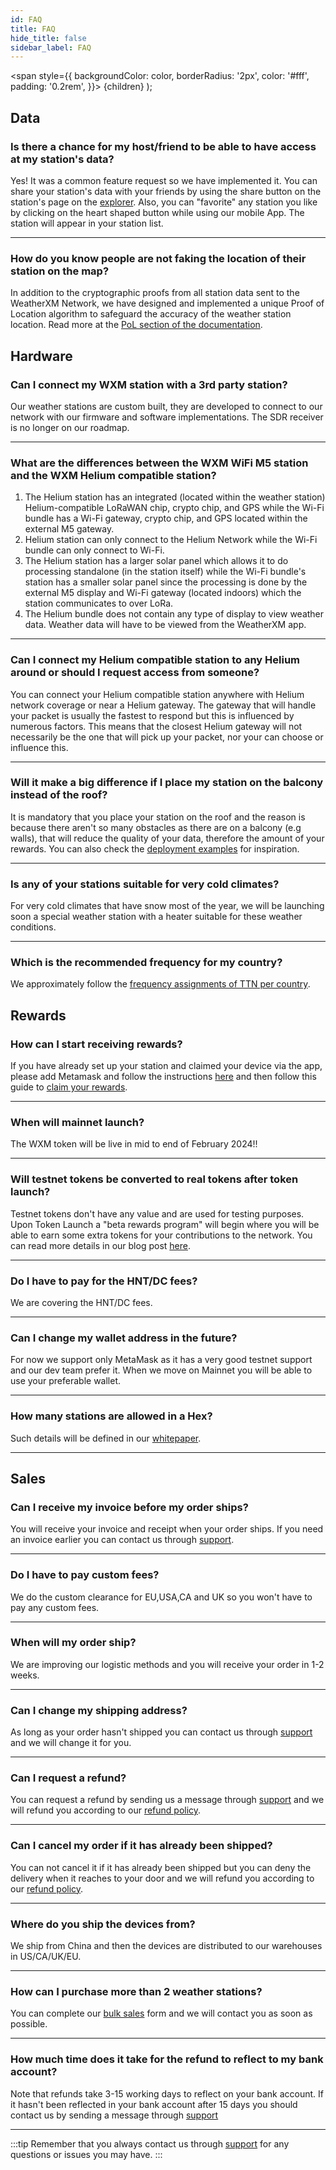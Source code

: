 ```yaml
---
id: FAQ
title: FAQ
hide_title: false
sidebar_label: FAQ
---
```



  <span
    style={{
      backgroundColor: color,
      borderRadius: '2px',
      color: '#fff',
      padding: '0.2rem',
    }}>
    {children}
  </span>
);



<!--<Hardware /> <Connectivity /> <Onboarding /> <API /> <B2B /> <BetaTesting /> <Claiming /> <Contribution /> <Explorer /> <Fees /> <Helium /> <HistoricalData /> <Installation /> <Invoicing /> <IOS /> <M5 /> <Orders /> <ProofOfLocation /> <Refund /> <RewardMechanism /> <RewardsDistribution /> <Shipping /> <TokenLaunch /> <Tokenomics /> <Troubleshooting /> <WeatherData /> -->

##  <Highlight color="#68a4f9">Data</Highlight>

   

  ### Is there a chance for my host/friend to be able to have access at my station's data?

  Yes! It was a common feature request so we have implemented it. You can share your station's data with your friends by using the share button on the station's page on the [explorer](https://explorer.weatherxm.com/). Also, you can "favorite" any station you like by clicking on the heart shaped button while using our mobile App.
  The station will appear in your station list.
    

  <hr />

### How do you know people are not faking the location of their station on the map?

In addition to the cryptographic proofs from all station data sent to the WeatherXM Network, we have designed and implemented a unique Proof of Location algorithm to safeguard the accuracy of the weather station location. Read more at the [PoL section of the documentation](/Rewards/proof-of-location).




  ## <Highlight color="#68a4f9">Hardware</Highlight>

  
  ### Can I connect my WXM station with a 3rd party station?

  Our weather stations are custom built, they are developed to connect to our network with our firmware and software implementations. The SDR receiver is no longer on our roadmap.
  
  <hr />

  ### What are the differences between the WXM WiFi M5 station and the WXM Helium compatible station?

  <ol>
    <li>
      The Helium station has an integrated (located within the weather station) Helium-compatible LoRaWAN chip, crypto chip, and GPS while the Wi-Fi bundle has a Wi-Fi gateway, crypto chip, and GPS located within the external M5 gateway. 
    </li>
    <li>
      Helium station can only connect to the Helium Network while the Wi-Fi bundle can only connect to Wi-Fi.
    </li>
    <li>
      The Helium station has a larger solar panel which allows it to do processing standalone (in the station itself) while the Wi-Fi bundle's station has a smaller solar panel since the processing is done by the external M5 display and Wi-Fi gateway (located indoors) which the station communicates to over LoRa.
    </li>
    <li>
      The Helium bundle does not contain any type of display to view weather data. Weather data will have to be viewed from the WeatherXM app.
    </li>
  </ol>
  
  <hr />

  ### Can I connect my Helium compatible station to any Helium around or should I request access from someone?

  You can connect your Helium compatible station anywhere with Helium network coverage or near a Helium gateway. The gateway that will handle your packet is usually the fastest to respond but this is influenced by numerous factors. This means that the closest Helium gateway will not necessarily be the one that will pick up your packet, nor your can choose or influence this.

  <hr />

  ### Will it make a big difference if I place my station on the balcony instead of the roof?

  It is mandatory that you place your station on the roof and the reason is because there aren't so many obstacles as there are on a balcony (e.g walls), that will reduce the quality of your data, therefore the amount of your rewards. 
  You can also check the [deployment examples](/deployment-examples) for inspiration.
  
  <hr />

 
  ### Is any of your stations suitable for very cold climates? 

  For very cold climates that have snow most of the year, we will be launching soon a special weather station with a heater suitable for these weather conditions. 
 
  <hr />

  ### Which is the recommended frequency for my country?

  We approximately follow the [frequency assignments of TTN per country](https://www.thethingsnetwork.org/docs/lorawan/frequencies-by-country/).


## <Highlight color="#68a4f9">Rewards</Highlight>

 
  ### How can I start receiving rewards?

  If you have already set up your station and claimed your device via the app, please add Metamask and follow the instructions [here](/wallet/add-edit-wallet-address) and then follow this guide to [claim your rewards](/Rewards/rewards-claiming).
  
  <hr />

  ### When will mainnet launch?

  The WXM token will be live in mid to end of February 2024!!

  <hr />

  ### Will testnet tokens be converted to real tokens after token launch?

  Testnet tokens don't have any value and are used for testing purposes. Upon Token Launch a  "beta rewards program" will begin where you will be able to earn some extra tokens for your contributions to the network. You can read more details in our blog post [here](https://blog.weatherxm.com/beta-user-rewards-b2e27b1727d7). 
  
  <hr />

  ### Do I have to pay for the HNT/DC fees?

  We are covering the HNT/DC fees.
  
<hr />

  ### Can I change my wallet address in the future?

  For now we support only MetaMask as it has a very good testnet support and our dev team prefer it. When we move on Mainnet you will be able to use your preferable wallet.

<hr />

  ### How many stations are allowed in a Hex?

  Such details will be defined in our [whitepaper](https://weatherxm.com/whitepaper).

<hr />


## <Highlight color="#68a4f9">Sales</Highlight>

  ### Can I receive my invoice before my order ships?

  You will receive your invoice and receipt when your order ships. If you need an invoice earlier you can contact us through [support](https://support.weatherxm.com).
  <hr />

  ### Do I have to pay custom fees?

  We do the custom clearance for EU,USA,CA and UK so you won't have to pay any custom fees.

  <hr />

  ### When will my order ship?

  We are improving our logistic methods and you will receive your order in 1-2 weeks.
 
  <hr />

  ### Can I change my shipping address?

  As long as your order hasn't shipped you can contact us through [support](https://support.weatherxm.com) and we will change it for you.
  
  <hr />

  ### Can I request a refund?

  You can request a refund by sending us a message through [support](https://support.weatherxm.com) and we will refund you according to our [refund policy](https://weatherxm.com/terms-conditions/).
  
  <hr />

  ### Can I cancel my order if it has already been shipped?

  You can not cancel it if it has already been shipped but you can deny the delivery when it reaches to your door and we will refund you according to our [refund policy](https://weatherxm.com/terms-conditions/).
  
  <hr />

  ### Where do you ship the devices from?

  We ship from China and then the devices are distributed to our warehouses in US/CA/UK/EU.
  
  <hr />

  ### How can I purchase more than 2 weather stations?

  You can complete our [bulk sales](https://pages.weatherxm.com/bulk-order-form) form and we will contact you as soon as possible.
  
  <hr />

  ### How much time does it take for the refund to reflect to my bank account?

  Note that refunds take 3-15 working days to reflect on your bank account.
  If it hasn't been reflected in your bank account after 15 days you should contact us by sending a message through [support](https://support.weatherxm.com)

  <hr />


:::tip
Remember that you always contact us through [support](https://support.weatherxm.com) for any questions or issues you may have.
:::


